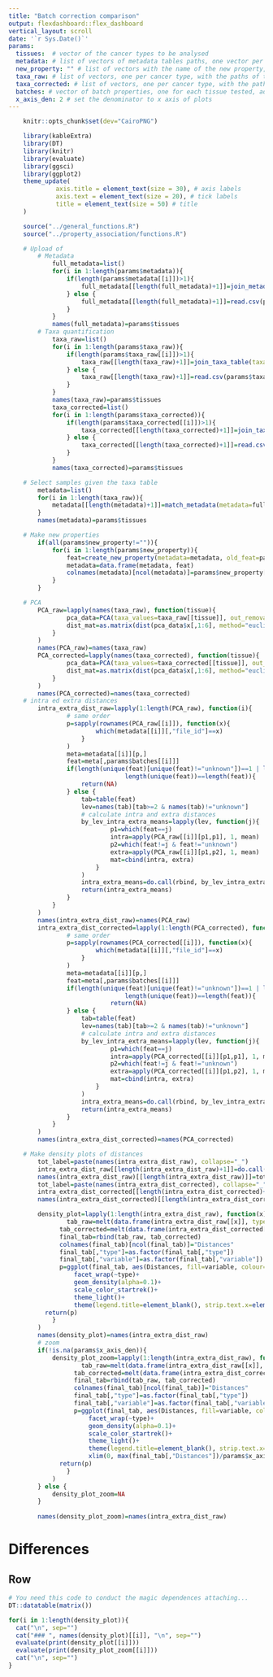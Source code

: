 ```yaml
---
title: "Batch correction comparison"
output: flexdashboard::flex_dashboard
vertical_layout: scroll
date: '`r Sys.Date()`'
params:
  tissues:  # vector of the cancer types to be analysed
  metadata: # list of vectors of metadata tables paths, one vector per cancer type
  new_property: "" # list of vectors with the name of the new property, the property to be used to create the new one, the method to create the new one
  taxa_raw: # list of vectors, one per cancer type, with the paths of the taxa tables (if more than one, the will be joined by rows)
  taxa_corrected: # list of vectors, one per cancer type, with the paths of the taxa tables (if more than one, the will be joined by rows)
  batches: # vector of batch properties, one for each tissue tested, add one more to test all the tissues together
  x_axis_den: 2 # set the denominator to x axis of plots
---
```


```r
	knitr::opts_chunk$set(dev="CairoPNG")
```

```r
	library(kableExtra)
	library(DT)
	library(knitr)
	library(evaluate)
	library(ggsci)
	library(ggplot2)
	theme_update(
             axis.title = element_text(size = 30), # axis labels
             axis.text = element_text(size = 20), # tick labels
             title = element_text(size = 50) # title 
    ) 
```

```r
	source("../general_functions.R")
	source("../property_association/functions.R")
```	

```r
	# Upload of
		# Metadata
			full_metadata=list()
			for(i in 1:length(params$metadata)){
				if(length(params$metadata[[i]])>1){
					full_metadata[[length(full_metadata)+1]]=join_metadata(metadata_paths=params$metadata[[i]], join_by="rows", matching1="file_id", matching2="file_id")
				} else {
					full_metadata[[length(full_metadata)+1]]=read.csv(params$metadata[[i]], sep="\t", header=TRUE, check.names=FALSE, stringsAsFactors=FALSE)
				}
			}
			names(full_metadata)=params$tissues
		# Taxa quantification
			taxa_raw=list()
			for(i in 1:length(params$taxa_raw)){
				if(length(params$taxa_raw[[i]])>1){
					taxa_raw[[length(taxa_raw)+1]]=join_taxa_table(taxa_paths=params$taxa_raw[[i]])	
				} else {
					taxa_raw[[length(taxa_raw)+1]]=read.csv(params$taxa_raw[[i]], sep="\t", header=TRUE, check.names=FALSE, stringsAsFactors=FALSE)
				}
			}
			names(taxa_raw)=params$tissues
			taxa_corrected=list()
			for(i in 1:length(params$taxa_corrected)){
				if(length(params$taxa_corrected[[i]])>1){
					taxa_corrected[[length(taxa_corrected)+1]]=join_taxa_table(taxa_paths=params$taxa_corrected[[i]])	
				} else {
					taxa_corrected[[length(taxa_corrected)+1]]=read.csv(params$taxa_corrected[[i]], sep="\t", header=TRUE, check.names=FALSE, stringsAsFactors=FALSE)
				}
			}
			names(taxa_corrected)=params$tissues
```
	
```r
	# Select samples given the taxa table
		metadata=list()
		for(i in 1:length(taxa_raw)){
			metadata[[length(metadata)+1]]=match_metadata(metadata=full_metadata[[i]], taxa_values=taxa_raw[[i]], colname_metadata="file_id")
		}
		names(metadata)=params$tissues
```

```r
	# Make new properties 
		if(all(params$new_property!="")){
			for(i in 1:length(params$new_property)){
				feat=create_new_property(metadata=metadata, old_feat=params$new_property[[i]][["old"]], met=params$new_property[[i]][["met"]])
				metadata=data.frame(metadata, feat)
				colnames(metadata)[ncol(metadata)]=params$new_property[[i]][["new_name"]]
			}
		}
```

```r
	# PCA
		PCA_raw=lapply(names(taxa_raw), function(tissue){
				pca_data=PCA(taxa_values=taxa_raw[[tissue]], out_removal=0.95)
				dist_mat=as.matrix(dist(pca_data$x[,1:6], method="euclidean"))
			}
		)
		names(PCA_raw)=names(taxa_raw)
		PCA_corrected=lapply(names(taxa_corrected), function(tissue){
				pca_data=PCA(taxa_values=taxa_corrected[[tissue]], out_removal=0.95)
				dist_mat=as.matrix(dist(pca_data$x[,1:6], method="euclidean"))
			}
		)
		names(PCA_corrected)=names(taxa_corrected)
	# intra ed extra distances
		intra_extra_dist_raw=lapply(1:length(PCA_raw), function(i){
				# same order
				p=sapply(rownames(PCA_raw[[i]]), function(x){
						which(metadata[[i]][,"file_id"]==x)
					}
				)
				meta=metadata[[i]][p,]
				feat=meta[,params$batches[[i]]]
				if(length(unique(feat)[unique(feat)!="unknown"])==1 | length(unique(feat)[unique(feat)!="unknown"])==0 | 
								length(unique(feat))==length(feat)){
					return(NA)
				} else {
					tab=table(feat)
					lev=names(tab)[tab>=2 & names(tab)!="unknown"]
					# calculate intra and extra distances
					by_lev_intra_extra_means=lapply(lev, function(j){
							p1=which(feat==j)
							intra=apply(PCA_raw[[i]][p1,p1], 1, mean)
							p2=which(feat!=j & feat!="unknown")
							extra=apply(PCA_raw[[i]][p1,p2], 1, mean)
							mat=cbind(intra, extra)
						}
					)
					intra_extra_means=do.call(rbind, by_lev_intra_extra_means)
					return(intra_extra_means)
				}
			}
		)
		names(intra_extra_dist_raw)=names(PCA_raw)
		intra_extra_dist_corrected=lapply(1:length(PCA_corrected), function(i){
				# same order
				p=sapply(rownames(PCA_corrected[[i]]), function(x){
						which(metadata[[i]][,"file_id"]==x)
					}
				)
				meta=metadata[[i]][p,]
				feat=meta[,params$batches[[i]]]
				if(length(unique(feat)[unique(feat)!="unknown"])==1 | length(unique(feat)[unique(feat)!="unknown"])==0 | 
								length(unique(feat))==length(feat)){
							return(NA)
				} else {
					tab=table(feat)
					lev=names(tab)[tab>=2 & names(tab)!="unknown"]
					# calculate intra and extra distances
					by_lev_intra_extra_means=lapply(lev, function(j){
							p1=which(feat==j)
							intra=apply(PCA_corrected[[i]][p1,p1], 1, mean)
							p2=which(feat!=j & feat!="unknown")
							extra=apply(PCA_corrected[[i]][p1,p2], 1, mean)
							mat=cbind(intra, extra)
						}
					)
					intra_extra_means=do.call(rbind, by_lev_intra_extra_means)
					return(intra_extra_means)
				}
			}
		)
		names(intra_extra_dist_corrected)=names(PCA_corrected)
```

```r
	# Make density plots of distances
		tot_label=paste(names(intra_extra_dist_raw), collapse="_")
		intra_extra_dist_raw[[length(intra_extra_dist_raw)+1]]=do.call(rbind, intra_extra_dist_raw)
		names(intra_extra_dist_raw)[[length(intra_extra_dist_raw)]]=tot_label
		tot_label=paste(names(intra_extra_dist_corrected), collapse="_")
		intra_extra_dist_corrected[[length(intra_extra_dist_corrected)+1]]=do.call(rbind, intra_extra_dist_corrected)
		names(intra_extra_dist_corrected)[[length(intra_extra_dist_corrected)]]=tot_label

		density_plot=lapply(1:length(intra_extra_dist_raw), function(x){
				tab_raw=melt(data.frame(intra_extra_dist_raw[[x]], type=rep("before", nrow(intra_extra_dist_raw[[x]]))))
			  tab_corrected=melt(data.frame(intra_extra_dist_corrected[[x]], type=rep("after", nrow(intra_extra_dist_corrected[[x]]))))
			  final_tab=rbind(tab_raw, tab_corrected)
			  colnames(final_tab)[ncol(final_tab)]="Distances"
			  final_tab[,"type"]=as.factor(final_tab[,"type"])
			  final_tab[,"variable"]=as.factor(final_tab[,"variable"])
			  p=ggplot(final_tab, aes(Distances, fill=variable, colour=variable))+
	              facet_wrap(~type)+
	              geom_density(alpha=0.1)+
	              scale_color_startrek()+
	              theme_light()+
	              theme(legend.title=element_blank(), strip.text.x=element_text(size=25))
	      return(p)
			}
		)
		names(density_plot)=names(intra_extra_dist_raw)
		# zoom
		if(!is.na(params$x_axis_den)){
			density_plot_zoom=lapply(1:length(intra_extra_dist_raw), function(x){
					tab_raw=melt(data.frame(intra_extra_dist_raw[[x]], type=rep("before", nrow(intra_extra_dist_raw[[x]]))))
				  tab_corrected=melt(data.frame(intra_extra_dist_corrected[[x]], type=rep("after", nrow(intra_extra_dist_corrected[[x]]))))
				  final_tab=rbind(tab_raw, tab_corrected)
				  colnames(final_tab)[ncol(final_tab)]="Distances"
				  final_tab[,"type"]=as.factor(final_tab[,"type"])
				  final_tab[,"variable"]=as.factor(final_tab[,"variable"])
				  p=ggplot(final_tab, aes(Distances, fill=variable, colour=variable))+
		              facet_wrap(~type)+
		              geom_density(alpha=0.1)+
		              scale_color_startrek()+
		              theme_light()+
		              theme(legend.title=element_blank(), strip.text.x=element_text(size=25))+
		              xlim(0, max(final_tab[,"Distances"])/params$x_axis_den)
		      return(p)
				}
			)
		} else {
			density_plot_zoom=NA
		}
		
		names(density_plot_zoom)=names(intra_extra_dist_raw)
```


Differences {data-orientation=rows}
===================================== 
  
Row {.tabset .tabset-fade}
-------------------------------------
  
```r
# You need this code to conduct the magic dependences attaching...
DT::datatable(matrix())
```

```r
for(i in 1:length(density_plot)){
  cat("\n", sep="")
  cat("### ", names(density_plot)[[i]], "\n", sep="")
  evaluate(print(density_plot[[i]]))
  evaluate(print(density_plot_zoom[[i]]))
  cat("\n", sep="")
}
```
